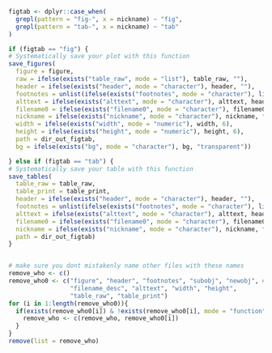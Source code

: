 ```r

figtab <- dplyr::case_when(
  grepl(pattern = "fig-", x = nickname) ~ "fig",
  grepl(pattern = "tab-", x = nickname) ~ "tab"
)

if (figtab == "fig") {
# Systematically save your plot with this function
save_figures(
  figure = figure, 
  raw = ifelse(exists("table_raw", mode = "list"), table_raw, ""), 
  header = ifelse(exists("header", mode = "character"), header, ""),
  footnotes = unlist(ifelse(exists("footnotes", mode = "character"), list(footnotes), "")), 
  alttext = ifelse(exists("alttext", mode = "character"), alttext, header),
  filename0 = ifelse(exists("filename0", mode = "character"), filename0, nickname), 
  nickname = ifelse(exists("nickname", mode = "character"), nickname, filename0),
  width = ifelse(exists("width", mode = "numeric"), width, 6), 
  height = ifelse(exists("height", mode = "numeric"), height, 6),
  path = dir_out_figtab, 
  bg = ifelse(exists("bg", mode = "character"), bg, "transparent"))

} else if (figtab == "tab") {
# Systematically save your table with this function
save_tables(
  table_raw = table_raw, 
  table_print = table_print,
  header = ifelse(exists("header", mode = "character"), header, ""),
  footnotes = unlist(ifelse(exists("footnotes", mode = "character"), list(footnotes), "")), 
  alttext = ifelse(exists("alttext", mode = "character"), alttext, header),
  filename0 = ifelse(exists("filename0", mode = "character"), filename0, nickname), 
  nickname = ifelse(exists("nickname", mode = "character"), nickname, filename0),
  path = dir_out_figtab)
}


# make sure you dont mistakenly name other files with these names
remove_who <- c()
remove_who0 <- c("figure", "header", "footnotes", "subobj", "newobj", #"nickname", 
                 "filename_desc", "alttext", "width", "height", 
                 "table_raw", "table_print")
for (i in 1:length(remove_who0)){
  if(exists(remove_who0[i]) & !exists(remove_who0[i], mode = "function")){
    remove_who <- c(remove_who, remove_who0[i])
  }
}
remove(list = remove_who)

```

